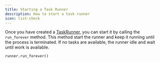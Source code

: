 ```yaml
---
title: Starting a Task Runner
description: How to start a task runner
icon: list-check
---
```


Once you have created a [TaskRunner](/workflows/concepts/task-runners), you can start it by calling the `run_forever` method.
This method start the runner and keep it running until the process is terminated. If no tasks are available, the
runner idle and wait until work is available.

<RequestExample>

```python Python
runner.run_forever()
```

</RequestExample>
